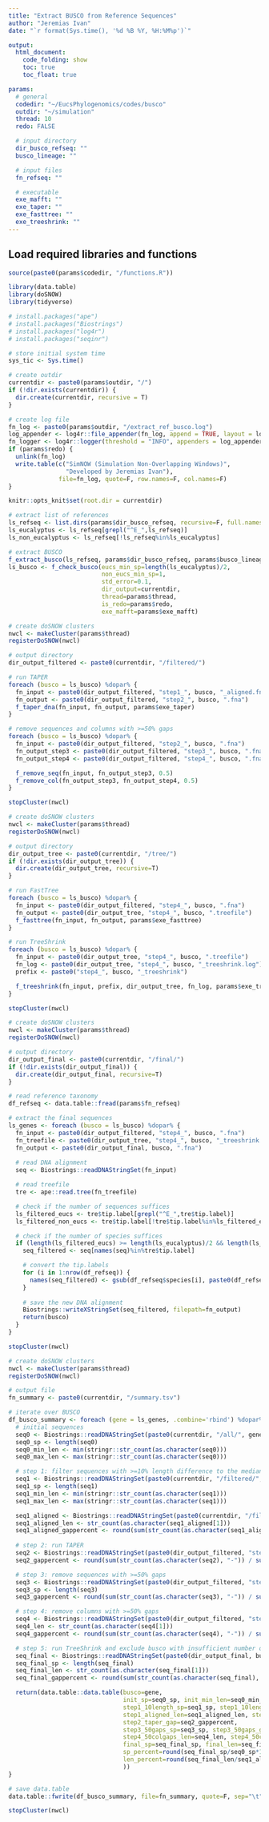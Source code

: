 ```yaml
---
title: "Extract BUSCO from Reference Sequences"
author: "Jeremias Ivan"
date: "`r format(Sys.time(), '%d %B %Y, %H:%M%p')`"

output:
  html_document:
    code_folding: show
    toc: true
    toc_float: true

params:
  # general
  codedir: "~/EucsPhylogenomics/codes/busco"
  outdir: "~/simulation"
  thread: 10
  redo: FALSE

  # input directory
  dir_busco_refseq: ""
  busco_lineage: ""

  # input files
  fn_refseq: ""

  # executable
  exe_mafft: ""
  exe_taper: ""
  exe_fasttree: ""
  exe_treeshrink: ""
---
```


## Load required libraries and functions
```r
source(paste0(params$codedir, "/functions.R"))

library(data.table)
library(doSNOW)
library(tidyverse)
```

```r
# install.packages("ape")
# install.packages("Biostrings")
# install.packages("log4r")
# install.packages("seqinr")

# store initial system time
sys_tic <- Sys.time()

# create outdir
currentdir <- paste0(params$outdir, "/")
if (!dir.exists(currentdir)) {
  dir.create(currentdir, recursive = T)
}

# create log file
fn_log <- paste0(params$outdir, "/extract_ref_busco.log")
log_appender <- log4r::file_appender(fn_log, append = TRUE, layout = log4r::default_log_layout())
fn_logger <- log4r::logger(threshold = "INFO", appenders = log_appender)
if (params$redo) {
  unlink(fn_log)
  write.table(c("SimNOW (Simulation Non-Overlapping Windows)",
                "Developed by Jeremias Ivan"),
              file=fn_log, quote=F, row.names=F, col.names=F)
}

knitr::opts_knit$set(root.dir = currentdir)
```

```r
# extract list of references
ls_refseq <- list.dirs(params$dir_busco_refseq, recursive=F, full.names=F)
ls_eucalyptus <- ls_refseq[grepl("^E_",ls_refseq)]
ls_non_eucalyptus <- ls_refseq[!ls_refseq%in%ls_eucalyptus]

# extract BUSCO
f_extract_busco(ls_refseq, params$dir_busco_refseq, params$busco_lineage, currentdir, params$redo)
ls_busco <- f_check_busco(eucs_min_sp=length(ls_eucalyptus)/2,
                          non_eucs_min_sp=1,
                          std_error=0.1,
                          dir_output=currentdir,
                          thread=params$thread,
                          is_redo=params$redo,
                          exe_mafft=params$exe_mafft)
```

```r
# create doSNOW clusters
nwcl <- makeCluster(params$thread)
registerDoSNOW(nwcl)

# output directory
dir_output_filtered <- paste0(currentdir, "/filtered/")

# run TAPER
foreach (busco = ls_busco) %dopar% {
  fn_input <- paste0(dir_output_filtered, "step1_", busco, "_aligned.fna")
  fn_output <- paste0(dir_output_filtered, "step2_", busco, ".fna")
  f_taper_dna(fn_input, fn_output, params$exe_taper)
}

# remove sequences and columns with >=50% gaps
foreach (busco = ls_busco) %dopar% {
  fn_input <- paste0(dir_output_filtered, "step2_", busco, ".fna")
  fn_output_step3 <- paste0(dir_output_filtered, "step3_", busco, ".fna")
  fn_output_step4 <- paste0(dir_output_filtered, "step4_", busco, ".fna")

  f_remove_seq(fn_input, fn_output_step3, 0.5)
  f_remove_col(fn_output_step3, fn_output_step4, 0.5)
}

stopCluster(nwcl)
```

```r
# create doSNOW clusters
nwcl <- makeCluster(params$thread)
registerDoSNOW(nwcl)

# output directory
dir_output_tree <- paste0(currentdir, "/tree/")
if (!dir.exists(dir_output_tree)) {
  dir.create(dir_output_tree, recursive=T)
}

# run FastTree
foreach (busco = ls_busco) %dopar% {
  fn_input <- paste0(dir_output_filtered, "step4_", busco, ".fna")
  fn_output <- paste0(dir_output_tree, "step4_", busco, ".treefile")
  f_fasttree(fn_input, fn_output, params$exe_fasttree)
}

# run TreeShrink
foreach (busco = ls_busco) %dopar% {
  fn_input <- paste0(dir_output_tree, "step4_", busco, ".treefile")
  fn_log <- paste0(dir_output_tree, "step4_", busco, "_treeshrink.log")
  prefix <- paste0("step4_", busco, "_treeshrink")

  f_treeshrink(fn_input, prefix, dir_output_tree, fn_log, params$exe_treeshrink)
}

stopCluster(nwcl)
```

```r
# create doSNOW clusters
nwcl <- makeCluster(params$thread)
registerDoSNOW(nwcl)

# output directory
dir_output_final <- paste0(currentdir, "/final/")
if (!dir.exists(dir_output_final)) {
  dir.create(dir_output_final, recursive=T)
}

# read reference taxonomy
df_refseq <- data.table::fread(params$fn_refseq)

# extract the final sequences
ls_genes <- foreach (busco = ls_busco) %dopar% {
  fn_input <- paste0(dir_output_filtered, "step4_", busco, ".fna")
  fn_treefile <- paste0(dir_output_tree, "step4_", busco, "_treeshrink.treefile")
  fn_output <- paste0(dir_output_final, busco, ".fna")
    
  # read DNA alignment
  seq <- Biostrings::readDNAStringSet(fn_input)

  # read treefile
  tre <- ape::read.tree(fn_treefile)

  # check if the number of sequences suffices
  ls_filtered_eucs <- tre$tip.label[grepl("^E_",tre$tip.label)]
  ls_filtered_non_eucs <- tre$tip.label[!tre$tip.label%in%ls_filtered_eucs]

  # check if the number of species suffices
  if (length(ls_filtered_eucs) >= length(ls_eucalyptus)/2 && length(ls_filtered_non_eucs) >= 1) {
    seq_filtered <- seq[names(seq)%in%tre$tip.label]

    # convert the tip.labels
    for (i in 1:nrow(df_refseq)) {
      names(seq_filtered) <- gsub(df_refseq$species[i], paste0(df_refseq$species[i], "_", df_refseq$section[i], "_", df_refseq$subgenus[i]), names(seq_filtered))
    }
    
    # save the new DNA alignment
    Biostrings::writeXStringSet(seq_filtered, filepath=fn_output)
    return(busco)
  }
}

stopCluster(nwcl)
```

```r
# create doSNOW clusters
nwcl <- makeCluster(params$thread)
registerDoSNOW(nwcl)

# output file
fn_summary <- paste0(currentdir, "/summary.tsv")

# iterate over BUSCO
df_busco_summary <- foreach (gene = ls_genes, .combine='rbind') %dopar% {
  # initial sequences
  seq0 <- Biostrings::readDNAStringSet(paste0(currentdir, "/all/", gene, ".fna"))
  seq0_sp <- length(seq0)
  seq0_min_len <- min(stringr::str_count(as.character(seq0)))
  seq0_max_len <- max(stringr::str_count(as.character(seq0)))

  # step 1: filter sequences with >=10% length difference to the median length
  seq1 <- Biostrings::readDNAStringSet(paste0(currentdir, "/filtered/", gene, ".fna"))
  seq1_sp <- length(seq1)
  seq1_min_len <- min(stringr::str_count(as.character(seq1)))
  seq1_max_len <- max(stringr::str_count(as.character(seq1)))

  seq1_aligned <- Biostrings::readDNAStringSet(paste0(currentdir, "/filtered/", gene, "_aligned.fna"))
  seq1_aligned_len <- str_count(as.character(seq1_aligned[1]))
  seq1_aligned_gappercent <- round(sum(str_count(as.character(seq1_aligned), "-")) / sum(str_count(as.character(seq1_aligned))) * 100, 3)
  
  # step 2: run TAPER
  seq2 <- Biostrings::readDNAStringSet(paste0(dir_output_filtered, "step2_", busco, ".fna"))
  seq2_gappercent <- round(sum(str_count(as.character(seq2), "-")) / sum(str_count(as.character(seq2))) * 100, 3)

  # step 3: remove sequences with >=50% gaps
  seq3 <- Biostrings::readDNAStringSet(paste0(dir_output_filtered, "step3_", busco, ".fna"))
  seq3_sp <- length(seq3)
  seq3_gappercent <- round(sum(str_count(as.character(seq3), "-")) / sum(str_count(as.character(seq3))) * 100, 3)

  # step 4: remove columns with >=50% gaps
  seq4 <- Biostrings::readDNAStringSet(paste0(dir_output_filtered, "step4_", busco, ".fna"))
  seq4_len <- str_count(as.character(seq4[1]))
  seq4_gappercent <- round(sum(str_count(as.character(seq4), "-")) / sum(str_count(as.character(seq4))) * 100, 3)

  # step 5: run TreeShrink and exclude busco with insufficient number of species
  seq_final <- Biostrings::readDNAStringSet(paste0(dir_output_final, busco, ".fna"))
  seq_final_sp <- length(seq_final)
  seq_final_len <- str_count(as.character(seq_final[1]))
  seq_final_gappercent <- round(sum(str_count(as.character(seq_final), "-")) / sum(str_count(as.character(seq_final))) * 100, 3)

  return(data.table::data.table(busco=gene,
                                init_sp=seq0_sp, init_min_len=seq0_min_len, init_max_len=seq0_max_len,
                                step1_10length_sp=seq1_sp, step1_10length_min_len=seq1_min_len, step1_10length_max_len=seq1_max_len,
                                step1_aligned_len=seq1_aligned_len, step1_aligned_gap=seq1_aligned_gappercent,
                                step2_taper_gap=seq2_gappercent,
                                step3_50gaps_sp=seq3_sp, step3_50gaps_gap=seq3_gappercent,
                                step4_50colgaps_len=seq4_len, step4_50colgaps_gap=seq4_gappercent,
                                final_sp=seq_final_sp, final_len=seq_final_len, final_gap=seq_final_gappercent,
                                sp_percent=round(seq_final_sp/seq0_sp*100,3),
                                len_percent=round(seq_final_len/seq1_aligned_len*100,3)
                                ))
}

# save data.table
data.table::fwrite(df_busco_summary, file=fn_summary, quote=F, sep="\t")

stopCluster(nwcl)
```
